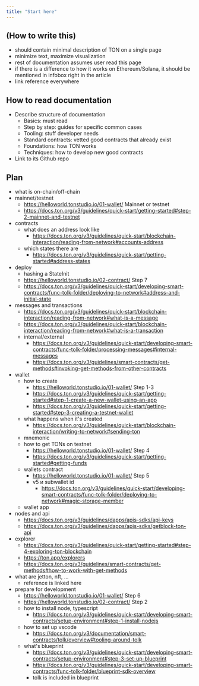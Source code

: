 ```yaml
---
title: "Start here"
---
```


## (How to write this)

- should contain minimal description of TON on a single page
- minimize text, maximize visualization
- rest of documentation assumes user read this page
- if there is a difference to how it works on Ethereum/Solana, it should be mentioned in infobox right in the article
- link reference everywhere

## How to read documentation

- Describe structure of documentation
    - Basics: must read
    - Step by step: guides for specific common cases
    - Tooling: stuff developer needs
    - Standard contracts: vetted good contracts that already exist
    - Foundations: how TON works
    - Techniques: how to develop new good contracts
- Link to its Github repo

## Plan

- what is on-chain/off-chain
- mainnet/testnet
    - https://helloworld.tonstudio.io/01-wallet/ Mainnet or testnet
    - https://docs.ton.org/v3/guidelines/quick-start/getting-started#step-2-mainnet-and-testnet
- contracts
    - what does an address look like
        - https://docs.ton.org/v3/guidelines/quick-start/blockchain-interaction/reading-from-network#accounts-address
    - which states there are
        - https://docs.ton.org/v3/guidelines/quick-start/getting-started#address-states
- deploy
    - hashing a StateInit
    - https://helloworld.tonstudio.io/02-contract/ Step 7
    - https://docs.ton.org/v3/guidelines/quick-start/developing-smart-contracts/func-tolk-folder/deploying-to-network#address-and-initial-state
- messages and transactions
    - https://docs.ton.org/v3/guidelines/quick-start/blockchain-interaction/reading-from-network#what-is-a-message
    - https://docs.ton.org/v3/guidelines/quick-start/blockchain-interaction/reading-from-network#what-is-a-transaction
    - internal/external
        - https://docs.ton.org/v3/guidelines/quick-start/developing-smart-contracts/func-tolk-folder/processing-messages#internal-messages
        - https://docs.ton.org/v3/guidelines/smart-contracts/get-methods#invoking-get-methods-from-other-contracts
- wallet
    - how to create
        - https://helloworld.tonstudio.io/01-wallet/ Step 1-3
        - https://docs.ton.org/v3/guidelines/quick-start/getting-started#step-1-create-a-new-wallet-using-an-app
        - https://docs.ton.org/v3/guidelines/quick-start/getting-started#step-3-creating-a-testnet-wallet
    - what happens when it's created
        - https://docs.ton.org/v3/guidelines/quick-start/blockchain-interaction/writing-to-network#sending-ton
    - mnemonic
    - how to get TONs on testnet
        - https://helloworld.tonstudio.io/01-wallet/ Step 4
        - https://docs.ton.org/v3/guidelines/quick-start/getting-started#getting-funds
    - wallets contract
        - https://helloworld.tonstudio.io/01-wallet/ Step 5
        - v5 и subwallet id
            - https://docs.ton.org/v3/guidelines/quick-start/developing-smart-contracts/func-tolk-folder/deploying-to-network#magic-storage-member
    - wallet app
- nodes and api
    - https://docs.ton.org/v3/guidelines/dapps/apis-sdks/api-keys
    - https://docs.ton.org/v3/guidelines/dapps/apis-sdks/getblock-ton-api
- explorer
    - https://docs.ton.org/v3/guidelines/quick-start/getting-started#step-4-exploring-ton-blockchain
    - https://ton.app/explorers
    - https://docs.ton.org/v3/guidelines/smart-contracts/get-methods#how-to-work-with-get-methods
- what are jetton, nft, ...
    - reference is linked here
- prepare for development
    - https://helloworld.tonstudio.io/01-wallet/ Step 6
    - https://helloworld.tonstudio.io/02-contract/ Step 2
    - how to install node, typescript
        - https://docs.ton.org/v3/guidelines/quick-start/developing-smart-contracts/setup-environment#step-1-install-nodejs
    - how to set up vscode
        - https://docs.ton.org/v3/documentation/smart-contracts/tolk/overview#tooling-around-tolk
    - what's blueprint
        - https://docs.ton.org/v3/guidelines/quick-start/developing-smart-contracts/setup-environment#step-3-set-up-blueprint
        - https://docs.ton.org/v3/guidelines/quick-start/developing-smart-contracts/func-tolk-folder/blueprint-sdk-overview
        - tolk is included in blueprint